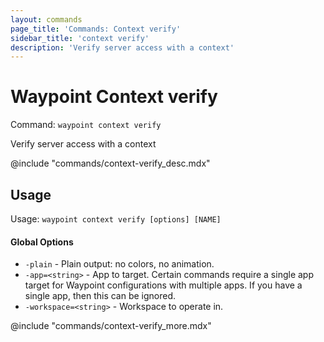 ```yaml
---
layout: commands
page_title: 'Commands: Context verify'
sidebar_title: 'context verify'
description: 'Verify server access with a context'
---
```


# Waypoint Context verify

Command: `waypoint context verify`

Verify server access with a context

@include "commands/context-verify_desc.mdx"

## Usage

Usage: `waypoint context verify [options] [NAME]`

#### Global Options

- `-plain` - Plain output: no colors, no animation.
- `-app=<string>` - App to target. Certain commands require a single app target for Waypoint configurations with multiple apps. If you have a single app, then this can be ignored.
- `-workspace=<string>` - Workspace to operate in.

@include "commands/context-verify_more.mdx"
